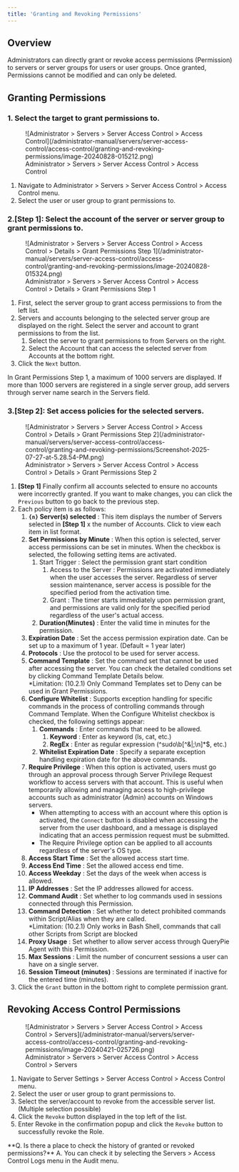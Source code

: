 ```yaml
---
title: 'Granting and Revoking Permissions'
---
```



## Overview

Administrators can directly grant or revoke access permissions (Permission) to servers or server groups for users or user groups. Once granted, Permissions cannot be modified and can only be deleted.


## Granting Permissions

### 1. Select the target to grant permissions to.

<figure data-layout="center" data-align="center">
![Administrator &gt; Servers &gt; Server Access Control &gt; Access Control](/administrator-manual/servers/server-access-control/access-control/granting-and-revoking-permissions/image-20240828-015212.png)
<figcaption>
Administrator &gt; Servers &gt; Server Access Control &gt; Access Control
</figcaption>
</figure>

1. Navigate to Administrator &gt; Servers &gt; Server Access Control &gt; Access Control menu. 
2. Select the user or user group to grant permissions to. 

### 2.**[Step 1]**: Select the account of the server or server group to grant permissions to.

<figure data-layout="center" data-align="center">
![Administrator &gt; Servers &gt; Server Access Control &gt; Access Control &gt; Details &gt; Grant Permissions Step 1](/administrator-manual/servers/server-access-control/access-control/granting-and-revoking-permissions/image-20240828-015324.png)
<figcaption>
Administrator &gt; Servers &gt; Server Access Control &gt; Access Control &gt; Details &gt; Grant Permissions Step 1
</figcaption>
</figure>

1. First, select the server group to grant access permissions to from the left list. 
2. Servers and accounts belonging to the selected server group are displayed on the right. Select the server and account to grant permissions to from the list. 
    1. Select the server to grant permissions to from Servers on the right. 
    2. Select the Account that can access the selected server from Accounts at the bottom right.
3. Click the `Next` button. 

<Callout type="info">
In Grant Permissions Step 1, a maximum of 1000 servers are displayed. If more than 1000 servers are registered in a single server group, add servers through server name search in the Servers field.
</Callout>

### 3.**[Step 2]**: Set access policies for the selected servers.

<figure data-layout="center" data-align="center">
![Administrator &gt; Servers &gt; Server Access Control &gt; Access Control &gt; Details &gt; Grant Permissions Step 2](/administrator-manual/servers/server-access-control/access-control/granting-and-revoking-permissions/Screenshot-2025-07-27-at-5.28.54-PM.png)
<figcaption>
Administrator &gt; Servers &gt; Server Access Control &gt; Access Control &gt; Details &gt; Grant Permissions Step 2
</figcaption>
</figure>

1. **[Step 1]** Finally confirm all accounts selected to ensure no accounts were incorrectly granted. If you want to make changes, you can click the `Previous` button to go back to the previous step. 
2. Each policy item is as follows:
    1.  **`{n}` Server(s) selected**  : This item displays the number of Servers selected in **[Step 1]** x the number of Accounts. Click to view each item in list format.
    2.  **Set Permissions by Minute**  : When this option is selected, server access permissions can be set in minutes. When the checkbox is selected, the following setting items are activated.
        1. Start Trigger : Select the permission grant start condition
            1. Access to the Server : Permissions are activated immediately when the user accesses the server. Regardless of server session maintenance, server access is possible for the specified period from the activation time. 
            2. Grant : The timer starts immediately upon permission grant, and permissions are valid only for the specified period regardless of the user's actual access.
        2.  **Duration(Minutes)** : Enter the valid time in minutes for the permission.
    3.  **Expiration Date**  : Set the access permission expiration date. Can be set up to a maximum of 1 year. (Default = 1 year later) 
    4.  **Protocols**  : Use the protocol to be used for server access. 
    5.  **Command Template**  : Set the command set that cannot be used after accessing the server. You can check the detailed conditions set by clicking Command Template Details below.<br/>*Limitation: (10.2.1) Only Command Templates set to Deny can be used in Grant Permissions.
    6.  **Configure Whitelist**  : Supports exception handling for specific commands in the process of controlling commands through Command Template. When the Configure Whitelist checkbox is checked, the following settings appear: 
        1.  **Commands**  : Enter commands that need to be allowed.
            1.  **Keyword**  : Enter as keyword (ls, cat, etc.)
            2.  **RegEx**  : Enter as regular expression (^sudo\b[^&|;\n]*$, etc.)
        2.  **Whitelist Expiration Date**  : Specify a separate exception handling expiration date for the above commands.
    7.  **Require Privilege** : When this option is activated, users must go through an approval process through Server Privilege Request workflow to access servers with that account. This is useful when temporarily allowing and managing access to high-privilege accounts such as administrator (Admin) accounts on Windows servers.
        * When attempting to access with an account where this option is activated, the `Connect` button is disabled when accessing the server from the user dashboard, and a message is displayed indicating that an access permission request must be submitted.
        * The Require Privilege option can be applied to all accounts regardless of the server's OS type.
    8.  **Access Start Time**  : Set the allowed access start time.
    9.  **Access End Time**  : Set the allowed access end time.
    10.  **Access Weekday**  : Set the days of the week when access is allowed.
    11.  **IP Addresses**  : Set the IP addresses allowed for access.
    12.  **Command Audit**  : Set whether to log commands used in sessions connected through this Permission.
    13.  **Command Detection**  : Set whether to detect prohibited commands within Script/Alias when they are called.<br/>*Limitation: (10.2.1) Only works in Bash Shell, commands that call other Scripts from Script are blocked
    14.  **Proxy Usage**  : Set whether to allow server access through QueryPie Agent with this Permission. 
    15.  **Max Sessions**  : Limit the number of concurrent sessions a user can have on a single server.
    16.  **Session Timeout (minutes)**  : Sessions are terminated if inactive for the entered time (minutes).
3.  Click the `Grant` button in the bottom right to complete permission grant. 


## Revoking Access Control Permissions

<figure data-layout="center" data-align="center">
![Administrator &gt; Servers &gt; Server Access Control &gt; Access Control &gt; Servers](/administrator-manual/servers/server-access-control/access-control/granting-and-revoking-permissions/image-20240421-025726.png)
<figcaption>
Administrator &gt; Servers &gt; Server Access Control &gt; Access Control &gt; Servers
</figcaption>
</figure>

1. Navigate to Server Settings &gt; Server Access Control &gt; Access Control menu. 
2. Select the user or user group to grant permissions to. 
3. Select the server/account to revoke from the accessible server list. (Multiple selection possible) 
4. Click the `Revoke` button displayed in the top left of the list. 
5. Enter Revoke in the confirmation popup and click the `Revoke` button to successfully revoke the Role. 

<Callout type="info">
**Q. Is there a place to check the history of granted or revoked permissions?**
A. You can check it by selecting the Servers &gt; Access Control Logs menu in the Audit menu.
</Callout>
